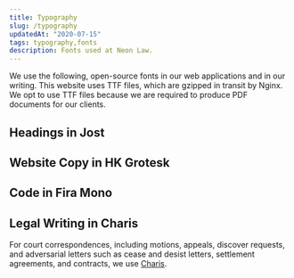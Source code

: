 ```yaml
---
title: Typography
slug: /typography
updatedAt: "2020-07-15"
tags: typography,fonts
description: Fonts used at Neon Law.
---
```


We use the following, open-source fonts in our web applications and in our
writing. This website uses TTF files, which are gzipped in transit by Nginx.
We opt to use TTF files because we are required to produce PDF documents for
our clients.

## Headings in Jost

## Website Copy in HK Grotesk

## Code in Fira Mono

## Legal Writing in Charis

For court correspondences, including motions, appeals, discover requests, and
adversarial letters such as cease and desist letters, settlement agreements,
and contracts, we use [Charis](https://software.sil.org/charis/).
